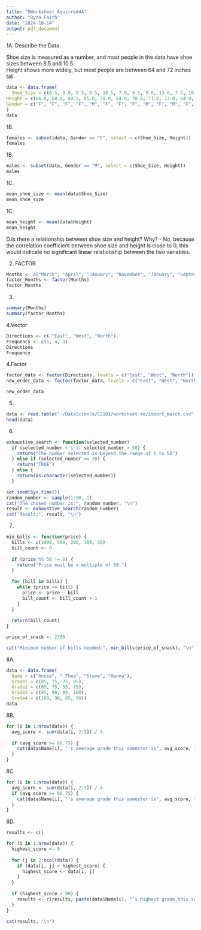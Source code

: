 ```yaml
---
title: "RWorksheet_Aguirre#4A"
author: "Ryza Faith"
date: "2024-10-14"
output: pdf_document
---
```

1A.
Describe the Data.

Shoe size is measured as a number, and most people in the data have shoe sizes between 8.5 and 10.5.  
Height shows more widely, but most people are between 64 and 72 inches tall.
```r
data <- data.frame(
  Shoe_Size = c(6.5, 9.0, 8.5, 8.5, 10.5, 7.0, 9.5, 9.0, 13.0, 7.5, 10.5, 8.5, 12.0, 10.5, 13.0, 11.5, 8.5, 5.0, 10.0, 6.5, 7.5, 8.5, 10.5, 8.5, 10.5, 11.0, 9.0, 13.0),
Height = c(66.0, 68.0, 64.5, 65.0, 70.0, 64.0, 70.0, 71.0, 72.0, 64.0, 74.75, 67.0, 71.0, 71.0, 77.0, 72.0, 59.0, 62.0, 72.0, 66.0, 64.0, 67.0, 73.0, 69.0, 72.0, 70.0, 69.0, 70.0),
Gender = c("F", "F", "F", "F", "M", "F", "F", "F", "M", "F", "M", "F", "M", "M", "M", "M", "F", "F", "M", "F", "F", "M", "M", "F", "M", "M", "M", "M")
)
data
```
1B.
```r
females <- subset(data, Gender == "F", select = c(Shoe_Size, Height))
females
```
1B.
```r
males <- subset(data, Gender == "M", select = c(Shoe_Size, Height))
males
```
1C.
```r
mean_shoe_size <- mean(data$Shoe_Size)
mean_shoe_size
```
1C.
```r
mean_height <- mean(data$Height)
mean_height
```

D.Is there a relationship between shoe size and height? Why?
- No, because the correlation coefficient between shoe size and height is close to 0, this would indicate no significant linear relationship between the two variables.

2. FACTOR

```r
Months <- c("March", "April", "JAnuary", "November", "January", "September", "October", "September", "November", "August", "January", "November", "November", "Febraury", "May", "Augsut")
factor_Months <- factor(Months)
factor_Months
```
3. 
```r
summary(Months)
summary(factor_Months)
```
4.Vector
```r
Directions <- c( "East", "West", "North")
Frequency <- c(1, 4, 3)
Directions
Frequency
```
4.Factor
```r
factor_data <- factor(Directions, levels = c("East", "West", "North"))
new_order_data <- factor(factor_data, levels = c("East", "West", "North"))

new_order_data

```
5.
```r
data <- read.table("~/DataScience/CS101/worksheet 4a/import_march.csv", header = TRUE, sep = ",", stringsAsFactors = FALSE)
head(data)

```
6.
```r
exhaustive_search <- function(selected_number) 
  if (selected_number < 1 || selected_number > 50) {
    return("The number selected is beyond the range of 1 to 50")
  } else if (selected_number == 20) {
    return("TRUE")
  } else {
    return(as.character(selected_number))
  }

set.seed(Sys.time())  
random_number <- sample(1:50, 1)
cat("The chosen number is:", random_number, "\n")
result <- exhaustive_search(random_number)
cat("Result:", result, "\n")

```
7.
```r
min_bills <- function(price) {
  bills <- c(1000, 500, 200, 100, 50)
  bill_count <- 0
  
  if (price %% 50 != 0) {
    return("Price must be a multiple of 50.")
  }
  
  for (bill in bills) {
    while (price >= bill) {
      price <- price - bill
      bill_count <- bill_count + 1
    }
  }
  
  return(bill_count)
}

price_of_snack <- 2700  

cat("Minimum number of bills needed:", min_bills(price_of_snack), "\n")

```
8A.
```r
data <- data.frame(
  Name = c("Annie", " Thea", "Steve", "Hanna"),
  Grade1 = c(85, 75, 75, 95),
  Grade2 = c(65, 75, 55, 75),
  Grade3 = c(85, 90, 80, 100),
  Grade4 = c(100, 90, 85, 90))
data
```
8B.
```r
for (i in 1:nrow(data)) {
  avg_score <- sum(data[i, 2:5]) / 4  
  
  if (avg_score >= 88.75) {
    cat(data$Name[i], "'s average grade this semester is", avg_score, "\n")
  }
}

```
8C.
```r
for (i in 1:nrow(data)) {
  avg_score <- sum(data[i, 2:5]) / 4  
  if (avg_score >= 88.75) {
    cat(data$Name[i], "'s average grade this semester is", avg_score, "\n")
  }
}

```
8D.
```r
results <- c()

for (i in 1:nrow(data)) {
  highest_score <- 0  
  
  for (j in 2:ncol(data)) {
    if (data[i, j] > highest_score) {
      highest_score <- data[i, j]  
    }
  }
  
  if (highest_score > 90) {
    results <- c(results, paste(data$Name[i], "’s highest grade this semester is", highest_score))
  }
}

cat(results, "\n")
```

